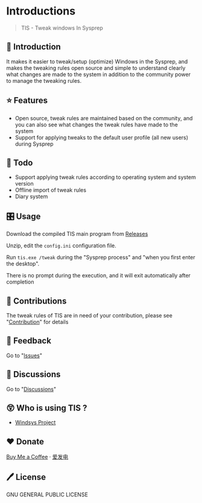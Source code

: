 # Introductions

> TIS - Tweak windows In Sysprep

## 📄 Introduction

It makes it easier to tweak/setup (optimize) Windows in the Sysprep, and makes the tweaking rules open source and simple to understand clearly what changes are made to the system in addition to the community power to manage the tweaking rules.

## ⭐ Features

- Open source, tweak rules are maintained based on the community, and you can also see what changes the tweak rules have made to the system
- Support for applying tweaks to the default user profile (all new users) during Sysprep

## 📒 Todo

- Support applying tweak rules according to operating system and system version
- Offline import of tweak rules
- Diary system

## 🎛️ Usage

Download the compiled TIS main program from [Releases](https://github.com/whatk233/tis/releases)		

Unzip, edit the `config.ini` configuration file.		

Run `tis.exe /tweak` during the "Sysprep process" and "when you first enter the desktop".		

There is no prompt during the execution, and it will exit automatically after completion	


## 👥 Contributions

The tweak rules of TIS are in need of your contribution, please see "[Contribution](/contribution)" for details

## 👥 Feedback

Go to "[Issues](https://github.com/whatk233/tis/issues)"

## 👥 Discussions

Go to "[Discussions](https://github.com/whatk233/tis/discussions)"

## 😲 Who is using TIS ?

- [Windsys Project](https://windsys.win)

## ❤️ Donate

[Buy Me a Coffee](https://ko-fi.com/whatk) · [爱发电](https://afdian.net/@whatk)

## 🖊 License

GNU GENERAL PUBLIC LICENSE
